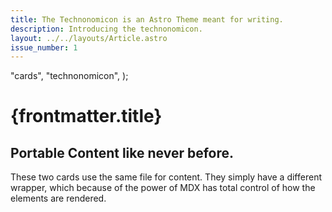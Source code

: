 ```yaml
---
title: The Technonomicon is an Astro Theme meant for writing.
description: Introducing the technonomicon.
layout: ../../layouts/Article.astro
issue_number: 1
---
```


  "cards",
  "technonomicon",
);

# {frontmatter.title}

## Portable Content like never before.

These two cards use the same file for content. They simply have a different wrapper, which because of the power of MDX has total control of how the elements are rendered.

<div class="flex gap-2 flex-wrap [perspective:900px] overflow-visible">
  <Card markdown={technonomicon} />

  <CardHolo markdown={technonomicon} />
</div>
